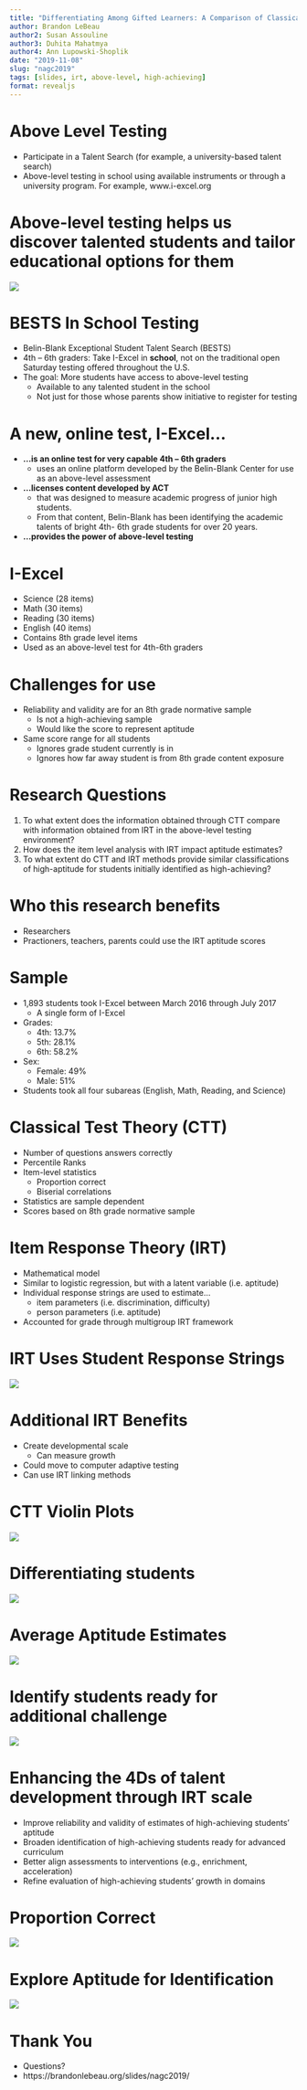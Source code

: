 ---
title: "Differentiating Among Gifted Learners: A Comparison of Classical Test Theory and Item Response Theory on Above-Level Testing"
author: Brandon LeBeau
author2: Susan Assouline
author3: Duhita Mahatmya
author4: Ann Lupowski-Shoplik
date: "2019-11-08"
slug: "nagc2019"
tags: [slides, irt, above-level, high-achieving]
format: revealjs
---

# Above Level Testing

- Participate in a Talent Search (for example, a university-based talent search)
- Above-level testing in school using available instruments or through a university program. For example, www.i-excel.org 



# Above-level testing helps us discover talented students and tailor educational options for them
![](/images/bell-curve.jpg)



# BESTS In School Testing 
- Belin-Blank Exceptional Student Talent Search (BESTS)
- 4th – 6th graders:  Take I-Excel in **school**, not on the traditional open Saturday testing offered throughout the U.S. 
- The goal: More students have access to above-level testing
    + Available to any talented student in the school 
    + Not just for those whose parents show initiative to register for testing



# A new, online test, I-Excel…
- **…is an online test for very capable 4th – 6th graders **
    + uses an online platform developed by the Belin-Blank Center for use as an above-level assessment
- **…licenses content developed by ACT **
    + that was designed to measure academic progress of junior high students.
    + From that content, Belin-Blank has been identifying the academic talents of bright 4th- 6th grade students for over 20 years.
- **…provides the power of above-level testing**



# I-Excel
- Science (28 items)
- Math (30 items)
- Reading (30 items)
- English (40 items)
- Contains 8th grade level items
- Used as an above-level test for 4th-6th graders



# Challenges for use
- Reliability and validity are for an 8th grade normative sample
    + Is not a high-achieving sample
    + Would like the score to represent aptitude
- Same score range for all students
    + Ignores grade student currently is in
    + Ignores how far away student is from 8th grade content exposure
    
    


# Research Questions
1. To what extent does the information obtained through CTT compare with information obtained from IRT in the above-level testing environment?  
2. How does the item level analysis with IRT impact aptitude estimates?  
3. To what extent do CTT and IRT methods provide similar classifications of high-aptitude for students initially identified as high-achieving?




# Who this research benefits
- Researchers
- Practioners, teachers, parents could use the IRT aptitude scores




# Sample
- 1,893 students took I-Excel between March 2016 through July 2017
    + A single form of I-Excel
- Grades:
    + 4th: 13.7%
    + 5th: 28.1%
    + 6th: 58.2%
- Sex:
    + Female: 49%
    + Male: 51%
- Students took all four subareas (English, Math, Reading, and Science)




# Classical Test Theory (CTT)
- Number of questions answers correctly
- Percentile Ranks
- Item-level statistics
    + Proportion correct
    + Biserial correlations
- Statistics are sample dependent
- Scores based on 8th grade normative sample



# Item Response Theory (IRT)
- Mathematical model
- Similar to logistic regression, but with a latent variable (i.e. aptitude)
- Individual response strings are used to estimate...
    + item parameters (i.e. discrimination, difficulty)
    + person parameters (i.e. aptitude)
- Accounted for grade through multigroup IRT framework


    
# IRT Uses Student Response Strings
![](/images/theta_overtime_color.png) 



# Additional IRT Benefits
- Create developmental scale
    + Can measure growth
- Could move to computer adaptive testing
- Can use IRT linking methods



# CTT Violin Plots
![](/images/NPR_violin.png)



# Differentiating students
![](/images/rawscore_math_english_aptitude_color.png)




# Average Aptitude Estimates
![](/images/average_numcorrent.png)



# Identify students ready for additional challenge
![](/images/classification.png)



# Enhancing the 4Ds of talent development through IRT scale 
- Improve reliability and validity of estimates of high-achieving students' aptitude 
- Broaden identification of high-achieving students ready for advanced curriculum
- Better align assessments to interventions (e.g., enrichment, acceleration) 
- Refine evaluation of high-achieving students' growth in domains



# Proportion Correct
![](/images/prop_correct.png)



# Explore Aptitude for Identification
![](/images/math_accuracy.png)



# Thank You

- Questions?
- https://brandonlebeau.org/slides/nagc2019/